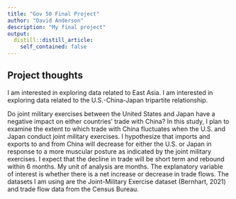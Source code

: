 ```yaml
---
title: "Gov 50 Final Project"
author: "David Anderson"
description: "My final project"
output:
  distill::distill_article:
    self_contained: false
---
```




## Project thoughts

I am interested in exploring data related to East Asia.
I am interested in exploring data related to the U.S.-China-Japan tripartite relationship.

Do joint military exercises between the United States and Japan have a negative impact on either countries’ trade with China? In this study, I plan to examine the extent to which trade with China fluctuates when the U.S. and Japan conduct joint military exercises. I hypothesize that imports and exports to and from China will decrease for either the U.S. or Japan in response to a more muscular posture as indicated by the joint military exercises. I expect that the decline in trade will be short term and rebound within 6 months. My unit of analysis are months. The explanatory variable of interest is whether there is a net increase or decrease in trade flows. The datasets I am using are the Joint-Military Exercise dataset (Bernhart, 2021) and trade flow data from the Census Bureau. 